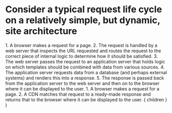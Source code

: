 
# Consider a typical request life cycle on a relatively simple, but dynamic, site architecture

<LifeCycleRequest />

<Notes>
  1. A browser makes a request for a page.
  2. The request is handled by a web server that inspects the URL requested and routes the request to the correct piece of internal logic to determine how it should be satisfied.
  3. The web server passes the request to an application server that holds logic on which templates should be combined with data from various sources.
  4. The application server requests data from a database (and perhaps external systems) and renders this into a response.
  5. The response is passed back from the application server to the web server and then on to the browser where it can be displayed to the user.
  1. A browser makes a request for a page.
  2. A CDN matches that request to a ready-made response and returns that to the browser where it can be displayed to the user.
</Notes>

  <Layout>
    { children }
  </Layout>
)
